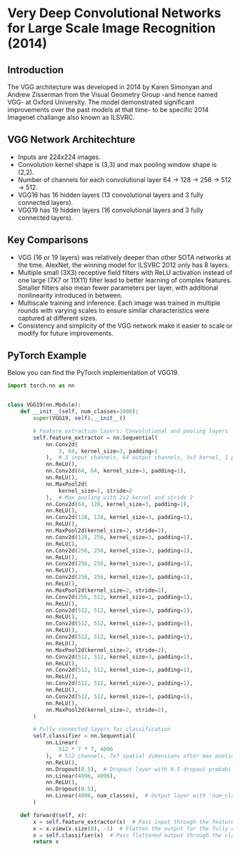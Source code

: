 
# Very Deep Convolutional Networks for Large Scale Image Recognition (2014)


## Introduction

The VGG architecture was developed in 2014 by Karen Simonyan and Andrew Zisserman from the Visual Geometry Group -and hence named VGG- at Oxford University. The model demonstrated significant improvements over the past models at that time- to be specific 2014 Imagenet challange also known as ILSVRC.



## VGG Network Architechture
  
- Inputs are 224x224 images. 
- Convolution kernel shape is (3,3) and max pooling window shape is (2,2).
- Number of channels for each convolutional layer 64 -> 128 -> 256 -> 512 -> 512. 
- VGG16 has 16 hidden layers (13 convolutional layers and 3 fully connected layers).
- VGG19 has 19 hidden layers (16 convolutional layers and 3 fully connected layers).

## Key Comparisons 

- VGG (16 or 19 layers) was relatively deeper than other SOTA networks at the time. AlexNet, the winning model for ILSVRC 2012 only has 8 layers.
- Multiple small (3X3) receptive field filters with ReLU activation instead of one large (7X7 or 11X11) filter lead to better learning of complex features. Smaller filters also mean fewer parameters per layer, with additional nonlinearity introduced in between.
- Multiscale training and inference. Each image was trained in multiple rounds with varying scales to ensure similar characteristics were captured at different sizes.  
- Consistency and simplicity of the VGG network make it easier to scale or modify for future improvements.


## PyTorch Example

Below you can find the PyTorch implementation of VGG19. 

```python
import torch.nn as nn


class VGG19(nn.Module):
    def __init__(self, num_classes=1000):
        super(VGG19, self).__init__()

        # Feature extraction layers: Convolutional and pooling layers
        self.feature_extractor = nn.Sequential(
            nn.Conv2d(
                3, 64, kernel_size=3, padding=1
            ),  # 3 input channels, 64 output channels, 3x3 kernel, 1 padding
            nn.ReLU(),
            nn.Conv2d(64, 64, kernel_size=3, padding=1),
            nn.ReLU(),
            nn.MaxPool2d(
                kernel_size=2, stride=2
            ),  # Max pooling with 2x2 kernel and stride 2
            nn.Conv2d(64, 128, kernel_size=3, padding=1),
            nn.ReLU(),
            nn.Conv2d(128, 128, kernel_size=3, padding=1),
            nn.ReLU(),
            nn.MaxPool2d(kernel_size=2, stride=2),
            nn.Conv2d(128, 256, kernel_size=3, padding=1),
            nn.ReLU(),
            nn.Conv2d(256, 256, kernel_size=3, padding=1),
            nn.ReLU(),
            nn.Conv2d(256, 256, kernel_size=3, padding=1),
            nn.ReLU(),
            nn.Conv2d(256, 256, kernel_size=3, padding=1),
            nn.ReLU(),
            nn.MaxPool2d(kernel_size=2, stride=2),
            nn.Conv2d(256, 512, kernel_size=3, padding=1),
            nn.ReLU(),
            nn.Conv2d(512, 512, kernel_size=3, padding=1),
            nn.ReLU(),
            nn.Conv2d(512, 512, kernel_size=3, padding=1),
            nn.ReLU(),
            nn.Conv2d(512, 512, kernel_size=3, padding=1),
            nn.ReLU(),
            nn.MaxPool2d(kernel_size=2, stride=2),
            nn.Conv2d(512, 512, kernel_size=3, padding=1),
            nn.ReLU(),
            nn.Conv2d(512, 512, kernel_size=3, padding=1),
            nn.ReLU(),
            nn.Conv2d(512, 512, kernel_size=3, padding=1),
            nn.ReLU(),
            nn.Conv2d(512, 512, kernel_size=3, padding=1),
            nn.ReLU(),
            nn.MaxPool2d(kernel_size=2, stride=2),
        )

        # Fully connected layers for classification
        self.classifier = nn.Sequential(
            nn.Linear(
                512 * 7 * 7, 4096
            ),  # 512 channels, 7x7 spatial dimensions after max pooling
            nn.ReLU(),
            nn.Dropout(0.5),  # Dropout layer with 0.5 dropout probability
            nn.Linear(4096, 4096),
            nn.ReLU(),
            nn.Dropout(0.5),
            nn.Linear(4096, num_classes),  # Output layer with 'num_classes' output units
        )

    def forward(self, x):
        x = self.feature_extractor(x)  # Pass input through the feature extractor layers
        x = x.view(x.size(0), -1)  # Flatten the output for the fully connected layers
        x = self.classifier(x)  # Pass flattened output through the classifier layers
        return x
```

 